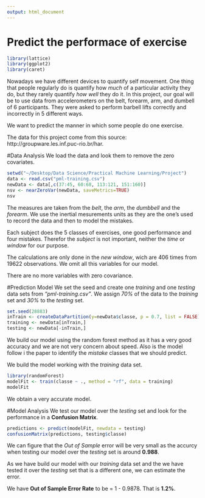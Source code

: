 ```yaml
---
output: html_document
---
```

Predict the performace of exercise
==================================

```r
library(lattice)
library(ggplot2)
library(caret)
```

Nowadays we have different devices to quantify self movement. One thing that people regularly do is quantify how *much* of a particular activity they do, but they rarely quantify *how well* they do it. In this project, our goal will be to use data from accelerometers on the belt, forearm, arm, and dumbell of 6 participants. They were asked to perform barbell lifts correctly and incorrectly in 5 different ways.

We want to predict the manner in which some people do one exercise.

The data for this project come from this source: http://groupware.les.inf.puc-rio.br/har.

#Data Analysis
We load the data and look them to remove the zero covariates.
```r
setwd("~/Desktop/Data Science/Practical Machine Learning/Project")
data <- read.csv("pml-training.csv")
newData <- data[,c(37:45, 60:68, 113:121, 151:160)]
nsv <- nearZeroVar(newData, saveMetrics=TRUE)
nsv
```

The measures are taken from the *belt*, the *arm*, the *dumbbell* and the *forearm*. We use the inertial mesurements units as they are the one's used to record the data and then to model the mistakes.

Each subject does the 5 classes of exercises, one good performance and four mistakes. Therefor the *subject* is not important, neither the *time* or *window* for our purpose.

The calculations are only done in the *new window*, wich are 406 times from 19622 observations. We omit all this variables for our model.

There are no more variables with zero covariance.

#Prediction Model
We set the seed and create one *training* and one *testing* data sets from *"pml-training.csv"*. We assign *70%* of the data to the *training* set and *30%* to the *testing* set.
```r
set.seed(28883)
inTrain <- createDataPartition(y=newData$classe, p = 0.7, list = FALSE)
training <- newData[inTrain,]
testing <- newData[-inTrain,]
```

We build our model using the random forest method as it has a very good accuracy and we are not very concern about speed. Also is the model follow i the paper to identify the *mistake* classes that we should predict.

We build the model working with the *training* data set.
```r
library(randomForest)
modelFit <- train(classe ~ ., method = "rf", data = training)
modelFit
```

We obtain a very accurate model.

#Model Analysis
We test our model over the *testing* set and look for the performance in a **Confusion Matrix**.
```r
predictions <- predict(modelFit, newdata = testing)
confusionMatrix(predictions, testing$classe)
```

We can figure that the *Out of Sample* error will be very small as the accurcy when testing our model over the *testing* set is around **0.988**.

As we have build our model with our *training* data set and the we have tested it over the *testing* set that is a different one, we can estimate the error.

We have **Out of Sample Error Rate** to be = 1 - 0.9878. That is **1.2%**.